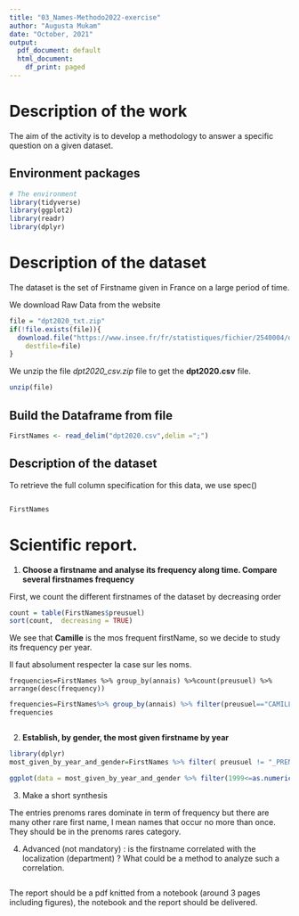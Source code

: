 ```yaml
---
title: "03_Names-Methodo2022-exercise"
author: "Augusta Mukam"
date: "October, 2021"
output:
  pdf_document: default
  html_document:
    df_print: paged
---
```


# Description of the work

The aim of the activity is to develop a methodology to answer a specific question on a given dataset. 

## Environment packages

```r
# The environment
library(tidyverse)
library(ggplot2)
library(readr)
library(dplyr)
```

# Description of the dataset

The dataset is the set of Firstname given in France on a large period of time. 


We download Raw Data from the website
```r
file = "dpt2020_txt.zip"
if(!file.exists(file)){
  download.file("https://www.insee.fr/fr/statistiques/fichier/2540004/dpt2020_csv.zip",
	destfile=file)
}
```
We unzip the file _dpt2020_csv.zip_ file to get the **dpt2020.csv** file. 
```r
unzip(file)
```

## Build the Dataframe from file
```r
FirstNames <- read_delim("dpt2020.csv",delim =";")
```
## Description of the dataset

To retrieve the full column specification for this data, we use spec()

```r

```
```r
FirstNames
```


# Scientific report.

1. **Choose a firstname and analyse its frequency along time. Compare several firstnames frequency**

First, we count the different firstnames of the dataset by decreasing order

```r
count = table(FirstNames$preusuel)
sort(count,  decreasing = TRUE)
```
We see that **Camille** is the mos frequent firstName, so we decide to study its frequency per year.

Il faut absolument respecter la case sur les noms.
```
frequencies=FirstNames %>% group_by(annais) %>%count(preusuel) %>% arrange(desc(frequency))

```


```r
frequencies=FirstNames%>% group_by(annais) %>% filter(preusuel=="CAMILLE") %>% summarise(n = n()) %>% arrange(desc(n))
frequencies
```

```r

```


2. **Establish, by gender, the most given firstname by year** 
```r
library(dplyr)
most_given_by_year_and_gender=FirstNames %>% filter( preusuel != "_PRENOMS_RARES") %>%  group_by(sexe,annais) %>%filter(nombre==max(nombre) ) 

ggplot(data = most_given_by_year_and_gender %>% filter(1999<=as.numeric( annais) & as.numeric( annais) <=2010 ), aes(x=annais, y=nombre, shape = factor(sexe), color = factor(preusuel)))+geom_point()
```
3. Make a short synthesis


The entries prenoms rares dominate in term of frequency but there are many other rare first name, I mean names that occur no more than once. They should be in the prenoms rares category.

4. Advanced (not mandatory) : is the firstname correlated with the localization (department) ? What could be a method to analyze such a correlation.

```r

```
The report should be a pdf knitted from a  notebook (around  3 pages including figures), the notebook and the report should be delivered.
